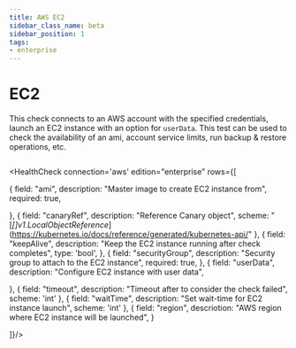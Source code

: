 ```yaml
---
title: AWS EC2
sidebar_class_name: beta
sidebar_position: 1
tags:
- enterprise
---
```


# <Icon name="aws-ec2-instance" /> EC2


This check connects to an AWS account with the specified credentials, launch an EC2 instance with an option for `userData`.
This test can be used to check the availability of an ami, account service limits, run backup & restore operations, etc.

```yaml file=../../../modules/canary-checker/fixtures/aws/ec2_pass.yaml
```

<HealthCheck connection='aws' edition="enterprise" rows={[

  {
    field: "ami",
    description: "Master image to create EC2 instance from",
    required: true,

  }, {
    field: "canaryRef",
    description: "Reference Canary object",
    scheme: "[_[]v1.LocalObjectReference_](https://kubernetes.io/docs/reference/generated/kubernetes-api/"
  },
  {
    field: "keepAlive",
    description: "Keep the EC2 instance running after check completes",
    type: 'bool',
  },
  {
    field: "securityGroup",
    description: "Security group to attach to the EC2 instance",
    required: true,
  },
  {
    field: "userData",
    description: "Configure EC2 instance with user data",

  },
  {
    field: "timeout",
    description: "Timeout after to consider the check failed",
    scheme: 'int'
  },
  {
    field: "waitTime",
    description: "Set wait-time for EC2 instance launch",
    scheme: 'int'
  },
  {
    field: "region",
    descriotion: "AWS region where EC2 instance will be launched",
  }

]}/>


